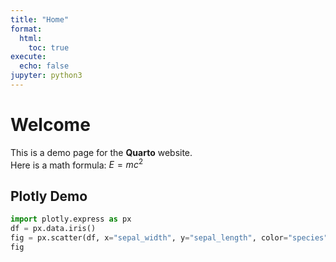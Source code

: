 ```yaml
---
title: "Home"
format:
  html:
    toc: true
execute:
  echo: false
jupyter: python3
---
```


# Welcome

This is a demo page for the **Quarto** website.  
Here is a math formula: $E = mc^2$

## Plotly Demo

```python
import plotly.express as px
df = px.data.iris()
fig = px.scatter(df, x="sepal_width", y="sepal_length", color="species")
fig
```